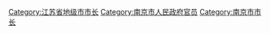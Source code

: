 [[Category:江苏省地级市市长|Category:江苏省地级市市长]]
[[Category:南京市人民政府官员|Category:南京市人民政府官员]]
[[Category:南京市市长|Category:南京市市长]]
